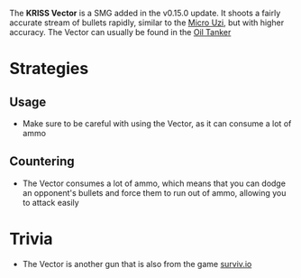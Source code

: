 <Stub />

The **KRISS Vector** is a SMG added in the v0.15.0 update. It shoots a fairly accurate stream of bullets rapidly, similar to the [Micro Uzi](/weapons/guns/micro_uzi), but with higher accuracy. The Vector can usually be found in the [Oil Tanker](/buildings/oil_tanker_ship_tanks)

# Strategies

## Usage

- Make sure to be careful with using the Vector, as it can consume a lot of ammo

## Countering

- The Vector consumes a lot of ammo, which means that you can dodge an opponent's bullets and force them to run out of ammo, allowing you to attack easily

# Trivia

- The Vector is another gun that is also from the game [surviv.io](https://survivio.fandom.com/wiki/Vector)
